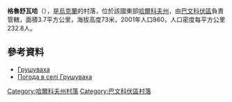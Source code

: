 {{coord|49|6|54|N|36|53|45|E|scale:100000_region:UA|display=title}}

'''格魯舒瓦哈'''（{{lang-uk|Грушуваха}}），是[[烏克蘭|烏克蘭]]的村落，位於該國東部[[哈爾科夫州|哈爾科夫州]]，由[[巴文科伏區|巴文科伏區]]負責管轄，面積3.7平方公里，海拔高度73米，2001年人口860，人口密度每平方公里232.8人。

==參考資料==
*[http://gska2.rada.gov.ua/pls/z7502/A005?rdat1=09.01.2009&rf7571=32188 Грушуваха]{{dead link|date=2018年3月 |bot=InternetArchiveBot |fix-attempted=yes }}
* [http://weather.in.ua/ua/har'kovskaja/6107 Погода в селі Грушуваха]{{Wayback|url=http://weather.in.ua/ua/har%27kovskaja/6107 |date=20160323025520 }}

{{DEFAULTSORT:Грушуваха}}
[[Category:哈爾科夫州村落|Category:哈爾科夫州村落]]
[[Category:巴文科伏區村落|Category:巴文科伏區村落]]


{{Kharkiv-geo-stub}}